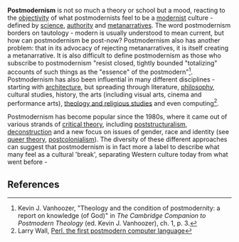 {{subpages}}

'''Postmodernism''' is not so much a theory or school but a mood, reacting to the [[objectivity]] of what postmodernists feel to be a [[modernism|modernist]] culture - defined by [[science]], [[authority]] and [[metanarratives]]. The word postmodernism borders on tautology - modern is usually understood to mean current, but how can postmodernism be post-now? Postmodernism also has another problem: that in its advocacy of rejecting metanarratives, it is itself creating a metanarrative. It is also difficult to define postmodernism as those who subscribe to postmodernism "resist closed, tightly bounded "totalizing" accounts of such things as the "essence" of the postmodern"<ref>Kevin J. Vanhoozer, "Theology and the condition of postmodernity: a report on knowledge (of God)" in ''The Cambridge Companion to Postmodern Theology'' (ed. Kevin J. Vanhoozer), ch. 1, p. 3.</ref>. Postmodernism has also been influential in many different disciplines - starting with [[postmodern architecture|architecture]], but spreading through literature, [[postmodern philosophy|philosophy]], cultural studies, history, the arts (including visual arts, cinema and performance arts), [[postmodern theology|theology and religious studies]] and even computing<ref>Larry Wall, [http://www.wall.org/~larry/pm.html Perl, the first postmodern computer language]</ref>.

Postmodernism has become popular since the 1980s, where it came out of various strands of [[critical theory]], including [[poststructuralism]], [[deconstruction]] and a new focus on issues of gender, race and identity (see [[queer theory]], [[postcolonialism]]). The diversity of these different approaches can suggest that postmodernism is in fact more a label to describe what many feel as a cultural 'break', separating Western culture today from what went before - 

== References ==
<references />